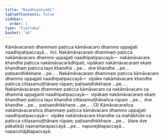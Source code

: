 ```yaml
---
title: "Naadhipatyādi"
tableOfContents: false
sidebar:
  order: 1
type: "tipitaka"
basket: "ab"
---
```



<DynamicBreadcrumb />

<Division number="199">

<Paragraph number="4517">
Kāmāvacaraṃ dhammaṃ paṭicca kāmāvacaro dhammo uppajjati naadhipatipaccayā…  tīṇi.
</Paragraph>

<Paragraph number="4518">
Nakāmāvacaraṃ dhammaṃ paṭicca nakāmāvacaro dhammo uppajjati naadhipatipaccayā—  nakāmāvacare khandhe paṭicca nakāmāvacarādhipati, vipākaṃ nakāmāvacaraṃ ekaṃ khandhaṃ paṭicca tayo khandhā …pe…  dve khandhe …pe…  paṭisandhikkhaṇe …pe… . Nakāmāvacaraṃ dhammaṃ paṭicca kāmāvacaro dhammo uppajjati naadhipatipaccayā—  vipāke nakāmāvacare khandhe paṭicca cittasamuṭṭhānaṃ rūpaṃ; paṭisandhikkhaṇe …pe… . Nakāmāvacaraṃ dhammaṃ paṭicca kāmāvacaro ca nakāmāvacaro ca dhammā uppajjanti naadhipatipaccayā—  vipākaṃ nakāmāvacaraṃ ekaṃ khandhaṃ paṭicca tayo khandhā cittasamuṭṭhānañca rūpaṃ …pe…  dve khandhe …pe…  paṭisandhikkhaṇe …pe… . (3)
</Paragraph>

<Paragraph number="4519">
Kāmāvacarañca nakāmāvacarañca dhammaṃ paṭicca kāmāvacaro dhammo uppajjati naadhipatipaccayā—  vipāke nakāmāvacare khandhe ca mahābhūte ca paṭicca cittasamuṭṭhānaṃ rūpaṃ; paṭisandhikkhaṇe …pe…  (itare dve pākatikā) naanantarapaccayā …pe…  napurejātapaccayā…  napacchājātapaccayā.
</Paragraph>
</Division>
